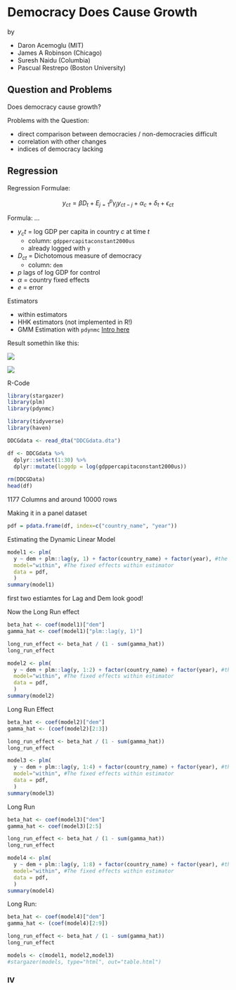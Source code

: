# Democracy Does Cause Growth

by

-   Daron Acemoglu (MIT)
-   James A Robinson (Chicago)
-   Suresh Naidu (Columbia)
-   Pascual Restrepo (Boston University)

## Question and Problems

Does democracy cause growth?

Problems with the Question:

-   direct comparison between democracies / non-democracies difficult
-   correlation with other changes
-   indices of democracy lacking

## Regression

Regression Formulae:

$$
y_{ct} = \beta D_t + E_{j=1}^p \gamma_j y_{ct-j} + \alpha_c + \delta_t + \epsilon_{ct}
$$

Formula: ...

-   $y_ct$ = log GDP per capita in country *c* at time *t*
    -   column: `gdppercapitaconstant2000us`
    -   already logged with `y`
-   $D_{ct}$ = Dichotomous measure of democracy
    -   column: `dem`
-   *p* lags of log GDP for control
-   $\alpha$ = country fixed effects
-   $e$ = error

Estimators

-   within estimators
-   HHK estimators (not implemented in R!)
-   GMM Estimation with `pdynmc` [Intro here](https://web.archive.org/web/20220216220804/https://cran.r-project.org/web/packages/pdynmc/vignettes/pdynmc-pres-in-a-nutshell.pdf)

Result somethin like this:

![](images/2023-11-15_15-01-55.jpg)

![](images/2023-11-15_15-02-02.jpg)

R-Code

```r
library(stargazer)
library(plm)
library(pdynmc)

library(tidyverse)
library(haven)
```

```r
DDCGdata <- read_dta("DDCGdata.dta")

df <- DDCGdata %>%
  dplyr::select(1:30) %>%
  dplyr::mutate(loggdp = log(gdppercapitaconstant2000us))
  
rm(DDCGData)
head(df)
```

1177 Columns and around 10000 rows

Making it in a panel dataset

```r
pdf = pdata.frame(df, index=c("country_name", "year"))
```

Estimating the Dynamic Linear Model

```r
model1 <- plm(
  y ~ dem + plm::lag(y, 1) + factor(country_name) + factor(year), #the equation with country fixed effects
  model="within", #The fixed effects within estimator
  data = pdf, 
  )
summary(model1)
```

first two estiamtes for Lag and Dem look good!

Now the Long Run effect

```r
beta_hat <- coef(model1)["dem"]
gamma_hat <- coef(model1)["plm::lag(y, 1)"]

long_run_effect <- beta_hat / (1 - sum(gamma_hat))
long_run_effect
```

```r
model2 <- plm(
  y ~ dem + plm::lag(y, 1:2) + factor(country_name) + factor(year), #the equation with country fixed effects
  model="within", #The fixed effects within estimator
  data = pdf, 
  )
summary(model2)
```

Long Run Effect

```r
beta_hat <- coef(model2)["dem"]
gamma_hat <- (coef(model2)[2:3])

long_run_effect <- beta_hat / (1 - sum(gamma_hat))
long_run_effect
```

```r
model3 <- plm(
  y ~ dem + plm::lag(y, 1:4) + factor(country_name) + factor(year), #the equation with country fixed effects
  model="within", #The fixed effects within estimator
  data = pdf, 
  )
summary(model3)
```

Long Run

```r
beta_hat <- coef(model3)["dem"]
gamma_hat <- coef(model3)[2:5]

long_run_effect <- beta_hat / (1 - sum(gamma_hat))
long_run_effect
```

```r
model4 <- plm(
  y ~ dem + plm::lag(y, 1:8) + factor(country_name) + factor(year), #the equation with country fixed effects
  model="within", #The fixed effects within estimator
  data = pdf, 
  )
summary(model4)
```

Long Run:

```r
beta_hat <- coef(model4)["dem"]
gamma_hat <- (coef(model4)[2:9])

long_run_effect <- beta_hat / (1 - sum(gamma_hat))
long_run_effect
```

```r
models <- c(model1, model2,model3)
#stargazer(models, type="html", out="table.html")
```

### IV
